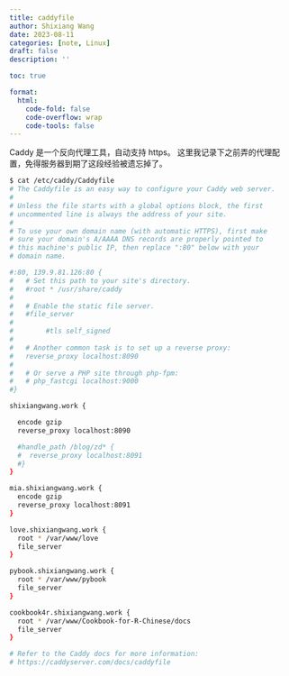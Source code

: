 ```yaml
---
title: caddyfile
author: Shixiang Wang
date: 2023-08-11
categories: [note, Linux]
draft: false
description: ''

toc: true

format:
  html:
    code-fold: false
    code-overflow: wrap
    code-tools: false
---
```



Caddy 是一个反向代理工具，自动支持 https。
这里我记录下之前弄的代理配置，免得服务器到期了这段经验被遗忘掉了。

```sh
$ cat /etc/caddy/Caddyfile 
# The Caddyfile is an easy way to configure your Caddy web server.
#
# Unless the file starts with a global options block, the first
# uncommented line is always the address of your site.
#
# To use your own domain name (with automatic HTTPS), first make
# sure your domain's A/AAAA DNS records are properly pointed to
# this machine's public IP, then replace ":80" below with your
# domain name.

#:80, 139.9.81.126:80 {
#	# Set this path to your site's directory.
#	#root * /usr/share/caddy
#
#	# Enable the static file server.
#	#file_server
#
#        #tls self_signed
#
#	# Another common task is to set up a reverse proxy:
#	reverse_proxy localhost:8090
#
#	# Or serve a PHP site through php-fpm:
#	# php_fastcgi localhost:9000
#}

shixiangwang.work {

  encode gzip
  reverse_proxy localhost:8090

  #handle_path /blog/zd* {
  #  reverse_proxy localhost:8091
  #}
}

mia.shixiangwang.work {
  encode gzip
  reverse_proxy localhost:8091
}

love.shixiangwang.work {
  root * /var/www/love
  file_server
}

pybook.shixiangwang.work {
  root * /var/www/pybook
  file_server
}

cookbook4r.shixiangwang.work {
  root * /var/www/Cookbook-for-R-Chinese/docs
  file_server
}

# Refer to the Caddy docs for more information:
# https://caddyserver.com/docs/caddyfile
```